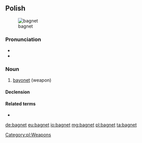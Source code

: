 ==Polish==
{{wikipedia|lang=pl}}
[[Image:Bayonette-p1000740.jpg|thumb|bagnet]]

===Pronunciation===
* {{IPA|[ˈbaɡnɛt]|lang=pl}}
* {{audio|Pl-bagnet.ogg|Audio|lang=pl}}

===Noun===
{{pl-noun|m|dim=bagnecik}}

# [[bayonet]] (weapon)

====Declension====
{{pl-decl-noun-masc-inani|bagne|t|u}}

====Related terms====
* {{l/pl|bagnetowy}}

[[Category:pl:Weapons]]

[[de:bagnet]]
[[eu:bagnet]]
[[io:bagnet]]
[[mg:bagnet]]
[[pl:bagnet]]
[[ta:bagnet]]